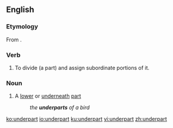 ==English==

===Etymology===
From {{prefix|under|part|lang=en}}.

===Verb===
{{en-verb}}

# {{lb|en|transitive}} To divide (a part) and assign subordinate portions of it.

===Noun===
{{en-noun}}

# A [[lower]] or [[underneath]] [[part]]
#: ''the '''underparts''' of a bird''

[[ko:underpart]]
[[io:underpart]]
[[ku:underpart]]
[[vi:underpart]]
[[zh:underpart]]